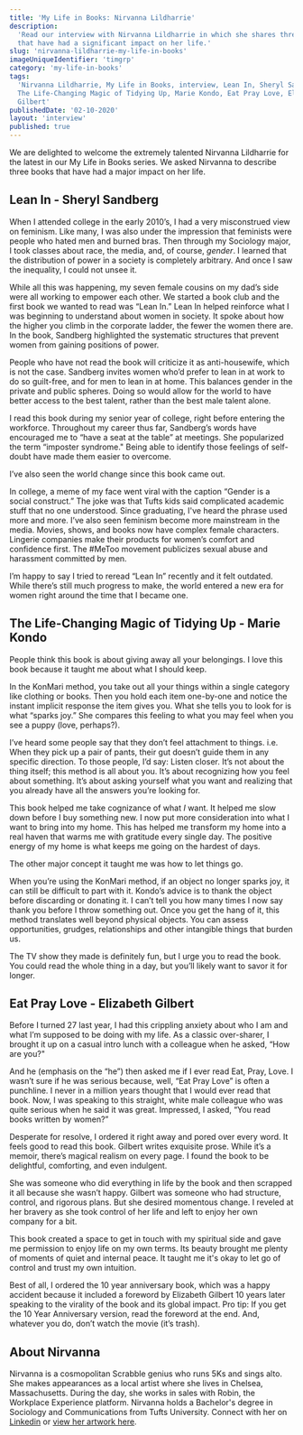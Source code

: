 ```yaml
---
title: 'My Life in Books: Nirvanna Lildharrie'
description:
  'Read our interview with Nirvanna Lildharrie in which she shares three books
  that have had a significant impact on her life.'
slug: 'nirvanna-lildharrie-my-life-in-books'
imageUniqueIdentifier: 'timgrp'
category: 'my-life-in-books'
tags:
  'Nirvanna Lildharrie, My Life in Books, interview, Lean In, Sheryl Sandberg,
  The Life-Changing Magic of Tidying Up, Marie Kondo, Eat Pray Love, Elizabeth
  Gilbert'
publishedDate: '02-10-2020'
layout: 'interview'
published: true
---
```


<p style={{ fontSize: '20px' }}>
  We are delighted to welcome the extremely talented Nirvanna Lildharrie for the
  latest in our My Life in Books series. We asked Nirvanna to describe three
  books that have had a major impact on her life.
</p>

<Box textAlign="center">
  <h2>Lean In - Sheryl Sandberg</h2>
</Box>

<Image266x400
  src="sheryl-sandberg-lean-in_mzq2lm"
  altText="Lean In - Sheryl Sandberg"
  imageCategory="book-summaries"
/>

When I attended college in the early 2010’s, I had a very misconstrued view on
feminism. Like many, I was also under the impression that feminists were people
who hated men and burned bras. Then through my Sociology major, I took classes
about race, the media, and, of course, _gender_. I learned that the distribution
of power in a society is completely arbitrary. And once I saw the inequality, I
could not unsee it.

While all this was happening, my seven female cousins on my dad’s side were all
working to empower each other. We started a book club and the first book we
wanted to read was “Lean In.” Lean In helped reinforce what I was beginning to
understand about women in society. It spoke about how the higher you climb in
the corporate ladder, the fewer the women there are. In the book, Sandberg
highlighted the systematic structures that prevent women from gaining positions
of power.

People who have not read the book will criticize it as anti-housewife, which is
not the case. Sandberg invites women who’d prefer to lean in at work to do so
guilt-free, and for men to lean in at home. This balances gender in the private
and public spheres. Doing so would allow for the world to have better access to
the best talent, rather than the best male talent alone.

I read this book during my senior year of college, right before entering the
workforce. Throughout my career thus far, Sandberg’s words have encouraged me to
“have a seat at the table” at meetings. She popularized the term “imposter
syndrome." Being able to identify those feelings of self-doubt have made them
easier to overcome.

I’ve also seen the world change since this book came out.

In college, a meme of my face went viral with the caption “Gender is a social
construct.” The joke was that Tufts kids said complicated academic stuff that no
one understood. Since graduating, I've heard the phrase used more and more. I’ve
also seen feminism become more mainstream in the media. Movies, shows, and books
now have complex female characters. Lingerie companies make their products for
women’s comfort and confidence first. The #MeToo movement publicizes sexual
abuse and harassment committed by men.

I’m happy to say I tried to reread “Lean In” recently and it felt outdated.
While there’s still much progress to make, the world entered a new era for women
right around the time that I became one.

<AmazonCta link="https://www.amazon.com/Lean-Women-Work-Will-Lead/dp/0385349947/ref=as_li_ss_tl?crid=1AZGMVRWJGJKW&dchild=1&keywords=lean+in+sheryl+sandberg&qid=1602534065&sprefix=lean+in,aps,351&sr=8-1&linkCode=ll1&tag=paperbacktrav-20&linkId=cfb73d456d9c47081838815a8f685b95&language=en_US" />

<Box textAlign="center">
  <h2>The Life-Changing Magic of Tidying Up - Marie Kondo</h2>
</Box>

<Image266x400
  src="marie-kondo-the-life-changing-magic-of-tidying-up_exrijl"
  altText="The Life-Changing Magic of Tidying Up - Marie Kondo"
  imageCategory="book-summaries"
/>

People think this book is about giving away all your belongings. I love this
book because it taught me about what I should keep.

In the KonMari method, you take out all your things within a single category
like clothing or books. Then you hold each item one-by-one and notice the
instant implicit response the item gives you. What she tells you to look for is
what “sparks joy.” She compares this feeling to what you may feel when you see a
puppy (love, perhaps?).

I’ve heard some people say that they don’t feel attachment to things. i.e. When
they pick up a pair of pants, their gut doesn’t guide them in any specific
direction. To those people, I’d say: Listen closer. It’s not about the thing
itself; this method is all about you. It’s about recognizing how you feel about
something. It’s about asking yourself what you want and realizing that you
already have all the answers you’re looking for.

This book helped me take cognizance of what _I_ want. It helped me slow down
before I buy something new. I now put more consideration into what I want to
bring into my home. This has helped me transform my home into a real haven that
warms me with gratitude every single day. The positive energy of my home is what
keeps me going on the hardest of days.

The other major concept it taught me was how to let things go.

When you’re using the KonMari method, if an object no longer sparks joy, it can
still be difficult to part with it. Kondo’s advice is to thank the object before
discarding or donating it. I can’t tell you how many times I now say thank you
before I throw something out. Once you get the hang of it, this method
translates well beyond physical objects. You can assess opportunities, grudges,
relationships and other intangible things that burden us.

The TV show they made is definitely fun, but I urge you to read the book. You
could read the whole thing in a day, but you’ll likely want to savor it for
longer.

<AmazonCta link="https://www.amazon.com/Life-Changing-Magic-Tidying-Decluttering-Organizing/dp/1607747308/ref=as_li_ss_tl?dchild=1&keywords=The+Life-Changing+Magic+of+Tidying+Up&qid=1602534373&sr=8-1&linkCode=ll1&tag=paperbacktrav-20&linkId=ba0a0894df3ecccb3cae1e321e4fa18b&language=en_US" />

<Box textAlign="center">
  <h2>Eat Pray Love - Elizabeth Gilbert</h2>
</Box>

<Image266x400
  src="elizabeth-gilbert-eat-pray-love_slx0vt"
  altText="Eat Pray Love - Elizabeth Gilbert"
  imageCategory="book-summaries"
/>

Before I turned 27 last year, I had this crippling anxiety about who I am and
what I’m supposed to be doing with my life. As a classic over-sharer, I brought
it up on a casual intro lunch with a colleague when he asked, “How are you?"

And he (emphasis on the “he”) then asked me if I ever read Eat, Pray, Love. I
wasn’t sure if he was serious because, well, “Eat Pray Love” is often a
punchline. I never in a million years thought that I would ever read that book.
Now, I was speaking to this straight, white male colleague who was quite serious
when he said it was great. Impressed, I asked, “You read books written by
women?”

Desperate for resolve, I ordered it right away and pored over every word. It
feels good to read this book. Gilbert writes exquisite prose. While it’s a
memoir, there’s magical realism on every page. I found the book to be
delightful, comforting, and even indulgent.

She was someone who did everything in life by the book and then scrapped it all
because she wasn’t happy. Gilbert was someone who had structure, control, and
rigorous plans. But she desired momentous change. I reveled at her bravery as
she took control of her life and left to enjoy her own company for a bit.

This book created a space to get in touch with my spiritual side and gave me
permission to enjoy life on my own terms. Its beauty brought me plenty of
moments of quiet and internal peace. It taught me it's okay to let go of control
and trust my own intuition.

Best of all, I ordered the 10 year anniversary book, which was a happy accident
because it included a foreword by Elizabeth Gilbert 10 years later speaking to
the virality of the book and its global impact. Pro tip: If you get the 10 Year
Anniversary version, read the foreword at the end. And, whatever you do, don’t
watch the movie (it’s trash).

<AmazonCta link="https://www.amazon.com/Eat-Pray-Love-Everything-Indonesia/dp/0143038419/ref=as_li_ss_tl?dchild=1&keywords=Eat+Pray+Love&qid=1602534502&sr=8-2&linkCode=ll1&tag=paperbacktrav-20&linkId=f326fb46555ee60c641e7b8e5cca8597&language=en_US" />

## About Nirvanna

Nirvanna is a cosmopolitan Scrabble genius who runs 5Ks and sings alto. She
makes appearances as a local artist where she lives in Chelsea, Massachusetts.
During the day, she works in sales with Robin, the Workplace Experience
platform. Nirvanna holds a Bachelor's degree in Sociology and Communications
from Tufts University. Connect with her on
[Linkedin](https://www.linkedin.com/in/nirvannalildharrie/) or
[view her artwork here](https://www.nirvannalildharrie.com/portfolio).
